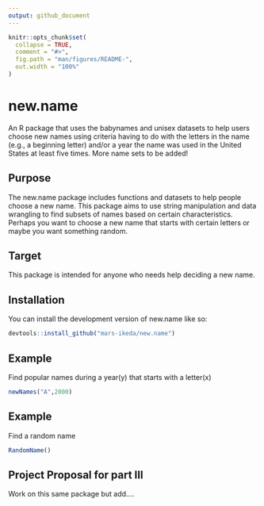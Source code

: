 ```yaml
---
output: github_document
---
```

```r
knitr::opts_chunk$set(
  collapse = TRUE,
  comment = "#>",
  fig.path = "man/figures/README-",
  out.width = "100%"
)
```

# new.name
An R package that uses the babynames and unisex datasets to help users choose new names using criteria having to do with the letters in the name (e.g., a beginning letter) and/or a year the name was used in the United States at least five times. More name sets to be added!



## Purpose
The new.name package includes functions and datasets to help people choose a new name. This package aims to use string manipulation and data wrangling to find subsets of names based on certain characteristics. 
Perhaps you want to choose a new name that starts with certain letters or maybe you want something random. 


## Target
This package is intended for anyone who needs help deciding a new name. 

## Installation

You can install the development version of new.name like so:

``` r
devtools::install_github("mars-ikeda/new.name")
```

## Example

Find popular names during a year(y) that starts with a letter(x)

```r
newNames("A",2000)
```

## Example 
Find a random name

```r
RandomName()
```

## Project Proposal for part III

Work on this same package but add....
